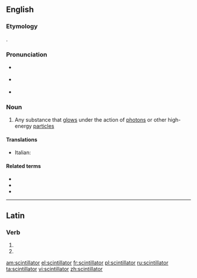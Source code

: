 ==English==
{{wikipedia}}

===Etymology===
{{suffix|scintillate|or|lang=en}}.

===Pronunciation===
* {{a|RP}} {{IPA|/ˌsɪntɪˈleɪtə(ɹ)/|lang=en}}
* {{a|GA}} {{IPA|/ˌsɪntəˈleɪtəɹ/|lang=en}}
* {{hyphenation|scin|til|lat|or|lang=en}}

===Noun===
{{en-noun}}

# {{label|en|physics}} Any substance that [[glow]]s under the action of [[photon]]s or other high-energy [[particle]]s

====Translations====
{{trans-top|substance which glows under the action of high-energy particles}}
* Italian: {{t+|it|scintillatore|m}}
{{trans-mid}}
{{trans-bottom}}

====Related terms====
* {{l|en|scintillate}}
* {{l|en|scintillating|pos=adjective}}
* {{l|en|scintillation}}

----

==Latin==

===Verb===
{{la-verb-form|scintillātor}}

# {{inflection of|scintillō||2|s|futr|pasv|impr|lang=la}}
# {{inflection of|scintillō||3|s|futr|pasv|impr|lang=la}}

[[am:scintillator]]
[[el:scintillator]]
[[fr:scintillator]]
[[pl:scintillator]]
[[ru:scintillator]]
[[ta:scintillator]]
[[vi:scintillator]]
[[zh:scintillator]]